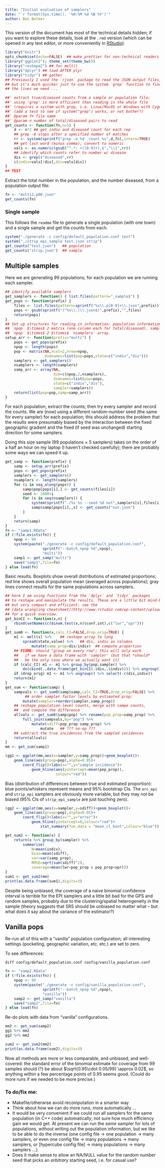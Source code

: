 ```yaml
---
title: "Initial evaluation of samplers"
date: "`r format(Sys.time(), '%H:%M %d %B %Y')`"
author: Ben Bolker
---
```


This version of the document has most of the technical details
hidden; if you want to explore these details, look at the `.rmd` version
(which can be opened in any text editor, or more conveniently
in [RStudio](http://www.rstudio.com)).

```r
library("knitr")
opts_chunk$set(echo=FALSE)  ## make prettier for non-technical readers
library("ggplot2"); theme_set(theme_bw())
library("reshape2") ## for melt()
library("dplyr") ## load AFTER plyr
library("tidyr") ## gather
## Previously I used the `rjson` package to read the JSON output files,
## but it's much quicker just to use the system `grep` function to find
## the lines we need ...
```


```r
##' extract true/diseased counts from a sample or population file;
##' using 'grep' is more efficient than reading in the whole file
##' (requires a system with grep, i.e. Linux/MacOS or Windows with Cygwin)
##' (add a test to see if system("grep") works, or not bother?)
##' @param fn file name
##' @param n number of total/diseased pairs to read
get_counts <- function(fn,n=1) {
    d <- n*2 ## get indiv and diseased count for each rep
    ## grep -m stops after a specified number of matches
    rr <- system(sprintf("grep -m %d _count %s",d,fn),intern=TRUE)
    ## get last word (minus comma), convert to numeric
    vals <- as.numeric(gsub("^.*: +([0-9]+),$","\\1",rr))
    ## identify which counts refer to number w/ disease
    dis <- grepl("diseased",rr)
    c(indiv=vals[!dis],dis=vals[dis])
}
## TEST
```

Extract the total number in the population, and the number diseased,
from a population output file:

```r
fn <- "multi2.p00.json"
get_counts(fn)
```

### Single sample

This follows the `readme` file to generate a single population (with one town)
and a single sample and get the counts from each.
```r
system("./generate -c config/default_population.conf test")
system("./strip_epi_sample test.json strip")
get_counts("test.json")   ## population
get_counts("strip.json")  ## sample
```

## Multiple samples

Here we are generating 99 populations; for each population
we are running each sampler.

```r

## identify available samplers
get_samplers <- function() { list.files(pattern="_sample$") }
get_pops <- function(prefix) {
    files <- list.files(pattern=sprintf("%s\\.p[0-9]+\\.json",prefix))
    pops <- gsub(sprintf("(^%s\\.|\\.json$)",prefix),"",files)
    return(pops)
}
## Set up structures for reading in information: population information is in a
## `npop` $\times$ 2 matrix (one column each for total/diseased), sample information is in a
## `npop` $\times$ 2 $\times$ `nsamplers` array.
setup_arr <- function(prefix="multi") {
    pops <- get_pops(prefix)
    npop <- length(pops)
    pop <- matrix(NA,ncol=2,nrow=npop,
                  dimnames=list(pop=pops,state=c("indiv","dis")))
    samplers <- get_samplers()
    nsamplers <- length(samplers)
    samp_arr <- array(NA,
                      dim=c(npop,2,nsamplers),
                      dimnames=list(pop=pops,
                      state=c("indiv","dis"),
                      sampler=samplers))
    return(list(pop=pop,samp=samp_arr))
}
```


For each population, extract the counts; then try every sampler and record the counts. We are (now) using a different random-number seed (the same for every sampler) for each population; this should address the problem that the results were presumably biased by the interaction between the fixed geographic gradient and the fixed (if seed was unchanged) starting direction for some samplers.  

Doing this size sample (99 populations $\times$ 5 samplers) takes on the order of a half an hour on my laptop
(I haven't checked carefully);
there are probably some ways we can speed it up.

```r
get_samp <- function(prefix) {
    samp <- setup_arr(prefix)
    pops <- get_pops(prefix)
    samplers <- get_samplers()
    nsamplers <- length(samplers)
    for (i in seq_along(pops)) {
        samp$pop[pops[i],] <- get_counts(files[i])
        seed <- 1000+i
        for (s in seq(nsamplers)) {
            system(sprintf("./%s %s --seed %d out",samplers[s],files[i],seed))
            samp$samp[pops[i],,s] <- get_counts("out.json")
        }
    }
    return(samp)
}
fn <- "samp1.RData"
if (!file.exists(fn)) {
    npop <- 99
    system(paste("./generate -c config/default_population.conf",
                 sprintf("--batch_npop %d",npop),
                 "multi"))
    samp1 <- get_samp("multi")
    save("samp1",file=fn)
} else load(fn)
```    

Basic results. Boxplots show overall distributions of estimated proportions;
red line shows overall population mean (averaged across populations); gray lines
connect results for the same populations across samplers.

```r
## here I am using functions from the `dplyr` and `tidyr` packages
## to reshape and manipulate the results. These are a little bit mind-bending
## but very compact and efficient: see the
## [data wrangling cheatsheet](http://www.rstudio.com/wp-content/uploads/2015/03/data-wrangling-cheatsheet.png)
## for a quick overview.
get_binCI <- function(x,n) {
    rbind(setNames(c(binom.test(x,n)$conf.int),c("lwr","upr")))
}
get_sum0 <- function(x,calc_CI=FALSE,drop_orig=TRUE) {
    m1 <- melt(x) %>%    ## reshape array to long
        spread(state,value) %>%   ## dis, indiv as columns
            mutate(samp_prop=dis/indiv)  ## compute proportion
    ## FIXME: should "group on every row"; this will only work
    ##   if we have a data frame with 'sampler' (but that *should*
    ##   be the only case where we actually want it)
    if (calc_CI) m1 <- m1 %>% group_by(pop,sampler) %>%
        do(cbind(.,data.frame(get_binCI(.$dis,.$indiv)))) %>% ungroup()
    if (drop_orig) m1 <- m1 %>% ungroup() %>% select(-c(dis,indiv))
    return(m1)
}
get_sum <- function(samp) {
    sampvals <- get_sum0(samp$samp,calc_CI=TRUE,drop_orig=FALSE) %>%
         ## order sampler factor levels by estimated prop:
        mutate(sampler=reorder(sampler,samp_prop))
    ## reshape population-level counts, merge with sampe counts,
    ##  and compute the difference
    allvals <- get_sum0(samp$pop) %>% rename(pop_prop=samp_prop) %>%
        full_join(sampvals,by="pop") %>%
            mutate(sdiff=pop_prop-samp_prop) %>%
                mutate   ## ??? no-op ???
    ## subtract the true incidences from the sampled incidences
    return(allvals)
}
mm <- get_sum(samp1)
```

```r
(gg1 <- ggplot(mm,aes(x=sampler,y=samp_prop))+geom_boxplot()+
    geom_line(aes(group=pop),alpha=0.05)+
        coord_flip()+labs(x="",y="sample incidence")+
            geom_hline(aes(yintercept=mean(pop_prop)),
                       colour="red"))
```

Bias (distribution of differences between true and estimated proportion): 
blue points/whiskers represent means and 95% bootstrap CIs.  The
`arc_epi` and `strip_epi` samplers are obviously more variable,
but they may not be biased (95% CIs of `strip_epi_sample` are just
touching zero).

```r
(gg2 <- ggplot(mm,aes(x=sampler,y=sdiff))+geom_boxplot()+
    geom_line(aes(group=pop),alpha=0.05)+
        coord_flip()+labs(x="",y="error")+
            geom_hline(yintercept=0,colour="red")+
                stat_summary(fun.data = "mean_cl_boot",colour="blue"))
```

```r
get_sum2 <- function(x) {
    return(x %>% group_by(sampler) %>%
        summarise(
            N=mean(indiv),
            bias=mean(sdiff),
            var=var(samp_prop),
            RMSE=sqrt(sum(sdiff)^2),
            coverage=mean(lwr<pop_prop & pop_prop<upr)))
}
sum1 <- get_sum2(mm)
print(as.data.frame(sum1),digits=3)
```

Despite being unbiased, the coverage of a naive binomial 
confidence interval is terrible for the EPI samplers
and a little bit bad for the GPS and random samples, probably
due to the clustering/spatial heterogeneity in the sample
(theory suggests that SRS should be unbiased no matter what --
but what does it say about the variance of the estimator?)

## Vanilla pops

Re-run all of this with a "vanilla" population configuration; all interesting
settings (pocketing, geographic variation, etc. etc.) are set to zero.

To see differences:
```
diff config/default_population.conf config/vanilla_population.conf
```

```r
fn <- "samp2.RData"
if (!file.exists(fn)) {
    npop <- 99
    system(paste("./generate -c config/vanilla_population.conf",
                 sprintf("--batch_npop %d",npop),
                 "vanilla"))
    samp2 <- get_samp("vanilla")
    save("samp2",file=fn)
} else load(fn)
```

Re-do plots with data from "vanilla" configurations.

```r
mm2 <- get_sum(samp2)
gg1 %+% mm2
gg2 %+% mm2
```

```r
sum2 <- get_sum2(mm2)
print(as.data.frame(sum2),digits=3)
```

Now all methods are more or less comparable, and unbiased,
and well-covered: the standard error of the binomial estimate
for coverage from 99 samples should (?) be about $\sqrt{0.95\cdot 0.05/99} \approx 0.02$,
so anything within a few percentage points of 0.95 seems good.
(Could do more runs if we needed to be more precise.)

### To do/fix me:

* Makefile/otherwise avoid recomputation in a smarter way
* Think about how we can do more runs, more automatically ...
* It would be very convenient if we could run all samplers for the same population (in C++ code) automatically; not sure how much efficiency gain we would get.  At present we can run the *same* sampler for lots of populations, without writing out the population information, but we like to be able to do the inverse (one config file $\to$ one population $\to$ many samplers, or even one config file $\to$ many populations $\to$ many samplers, or [hypercube config file] $\to$ many populations $\to$ many samplers ...).
* Does it make sense to allow an NA/NULL value for the random number seed that picks an *arbitrary* starting seed, i.e. for casual use?
